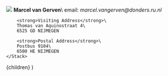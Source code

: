 
<Grid container spacing={2}>
  <Grid item>
    <img 
      src="/general/marcel.png" 
      style={{
        width: 300,
        height: 300
      }}
    />
  </Grid>
  <Grid item>
    <Stack spacing={3}>
        <strong>Marcel van Gerven</strong>\
        email: <em>marcel.vangerven@donders.ru.nl</em>

        <strong>Visiting Address</strong>\
        Thomas van Aquinostraat 4\
        6525 GD NIJMEGEN

        <strong>Postal Address</strong>\
        Postbus 9104\
        6500 HE NIJMEGEN
    </Stack>
  </Grid>
</Grid>




  <LayoutPostWrapper opaque unwrapped pageIdx={7} title="Contact">
    {children}
  </LayoutPostWrapper>
)